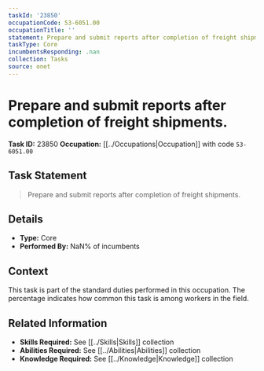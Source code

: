 ```yaml
---
taskId: '23850'
occupationCode: 53-6051.00
occupationTitle: ''
statement: Prepare and submit reports after completion of freight shipments.
taskType: Core
incumbentsResponding: .nan
collection: Tasks
source: onet
---
```

# Prepare and submit reports after completion of freight shipments.

**Task ID:** 23850
**Occupation:** [[../Occupations|Occupation]] with code `53-6051.00`

## Task Statement

> Prepare and submit reports after completion of freight shipments.

## Details

- **Type:** Core
- **Performed By:** NaN% of incumbents

## Context

This task is part of the standard duties performed in this occupation. The percentage indicates how common this task is among workers in the field.

## Related Information

- **Skills Required:** See [[../Skills|Skills]] collection
- **Abilities Required:** See [[../Abilities|Abilities]] collection
- **Knowledge Required:** See [[../Knowledge|Knowledge]] collection
